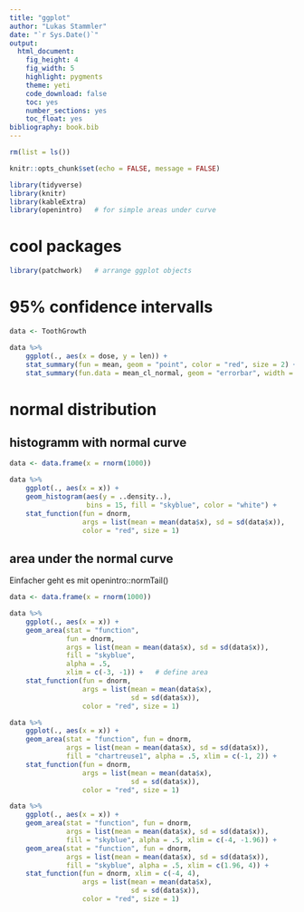 ```yaml
---
title: "ggplot"
author: "Lukas Stammler"
date: "`r Sys.Date()`"
output:
  html_document:
    fig_height: 4
    fig_width: 5
    highlight: pygments
    theme: yeti
    code_download: false
    toc: yes
    number_sections: yes
    toc_float: yes
bibliography: book.bib
---
```


```r
rm(list = ls())

knitr::opts_chunk$set(echo = FALSE, message = FALSE)

library(tidyverse)
library(knitr)
library(kableExtra)
library(openintro)   # for simple areas under curve
```

# cool packages

```r
library(patchwork)   # arrange ggplot objects
```

# 95% confidence intervalls

```r
data <- ToothGrowth

data %>% 
    ggplot(., aes(x = dose, y = len)) + 
    stat_summary(fun = mean, geom = "point", color = "red", size = 2) + 
    stat_summary(fun.data = mean_cl_normal, geom = "errorbar", width = .2) 
```

# normal distribution

## histogramm with normal curve

```r
data <- data.frame(x = rnorm(1000))

data %>% 
    ggplot(., aes(x = x)) +
    geom_histogram(aes(y = ..density..), 
                   bins = 15, fill = "skyblue", color = "white") +
    stat_function(fun = dnorm, 
                  args = list(mean = mean(data$x), sd = sd(data$x)),
                  color = "red", size = 1)
```

## area under the normal curve 

Einfacher geht es mit openintro::normTail()

```r
data <- data.frame(x = rnorm(1000))

data %>% 
    ggplot(., aes(x = x)) +
    geom_area(stat = "function", 
              fun = dnorm, 
              args = list(mean = mean(data$x), sd = sd(data$x)), 
              fill = "skyblue", 
              alpha = .5, 
              xlim = c(-3, -1)) +   # define area
    stat_function(fun = dnorm, 
                  args = list(mean = mean(data$x), 
                              sd = sd(data$x)),
                  color = "red", size = 1) 

data %>% 
    ggplot(., aes(x = x)) +
    geom_area(stat = "function", fun = dnorm, 
              args = list(mean = mean(data$x), sd = sd(data$x)), 
              fill = "chartreuse1", alpha = .5, xlim = c(-1, 2)) +
    stat_function(fun = dnorm, 
                  args = list(mean = mean(data$x), 
                              sd = sd(data$x)),
                  color = "red", size = 1)

data %>% 
    ggplot(., aes(x = x)) +
    geom_area(stat = "function", fun = dnorm, 
              args = list(mean = mean(data$x), sd = sd(data$x)), 
              fill = "skyblue", alpha = .5, xlim = c(-4, -1.96)) +
    geom_area(stat = "function", fun = dnorm, 
              args = list(mean = mean(data$x), sd = sd(data$x)), 
              fill = "skyblue", alpha = .5, xlim = c(1.96, 4)) +
    stat_function(fun = dnorm, xlim = c(-4, 4),
                  args = list(mean = mean(data$x), 
                              sd = sd(data$x)),
                  color = "red", size = 1)
```

